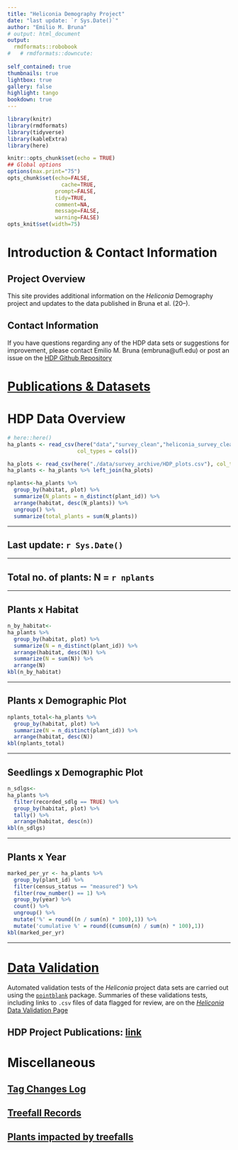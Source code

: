 ```yaml
---
title: "Heliconia Demography Project"
date: "last update: `r Sys.Date()`"
author: "Emilio M. Bruna"
# output: html_document
output: 
  rmdformats::robobook
#   # rmdformats::downcute:
    
self_contained: true
thumbnails: true
lightbox: true
gallery: false
highlight: tango
bookdown: true
---
```



```r
library(knitr)
library(rmdformats)
library(tidyverse)
library(kableExtra)
library(here)

knitr::opts_chunk$set(echo = TRUE)
## Global options
options(max.print="75")
opts_chunk$set(echo=FALSE,
	             cache=TRUE,
               prompt=FALSE,
               tidy=TRUE,
               comment=NA,
               message=FALSE,
               warning=FALSE)
opts_knit$set(width=75)
```

# Introduction & Contact Information

## Project Overview

This site provides additional information on the _Heliconia_ Demography project and updates to the data published in Bruna et al. (20--).

## Contact Information

If you have questions regarding any of the HDP data sets or suggestions for improvement, please contact Emilio M. Bruna (embruna@ufl.edu) or post an issue on the [HDP Github Repository](link)


# [Publications & Datasets](https://brunalab.github.io/HeliconiaSurveys/hdp_datasets.html)

# HDP Data Overview

```r
# here::here()
ha_plants <- read_csv(here("data","survey_clean","heliconia_survey_clean.csv"),
                      col_types = cols())

ha_plots <- read_csv(here("./data/survey_archive/HDP_plots.csv"), col_types = cols())
ha_plants <- ha_plants %>% left_join(ha_plots)
```

```r
nplants<-ha_plants %>%
  group_by(habitat, plot) %>%
  summarize(N_plants = n_distinct(plant_id)) %>%
  arrange(habitat, desc(N_plants)) %>%
  ungroup() %>%
  summarize(total_plants = sum(N_plants))
```

---

## __Last update:__ `r Sys.Date()`

--- 

## __Total no. of plants:__ N = `r nplants`  

---

## __Plants x Habitat__

```r
n_by_habitat<-
ha_plants %>%
  group_by(habitat, plot) %>%
  summarize(N = n_distinct(plant_id)) %>%
  arrange(habitat, desc(N)) %>%
  summarize(N = sum(N)) %>% 
  arrange(N)
kbl(n_by_habitat)
```

---

## __Plants x Demographic Plot__

```r
nplants_total<-ha_plants %>%
  group_by(habitat, plot) %>%
  summarize(N = n_distinct(plant_id)) %>%
  arrange(habitat, desc(N))
kbl(nplants_total)
```

--- 

## __Seedlings x Demographic Plot__

```r
n_sdlgs<-
ha_plants %>%
  filter(recorded_sdlg == TRUE) %>%
  group_by(habitat, plot) %>%
  tally() %>%
  arrange(habitat, desc(n))
kbl(n_sdlgs)
```
--- 

<!-- ## __Established plants found without tags during the surveys__ -->

<!-- ```{r no_tag, cached=TRUE, warning=FALSE,message = FALSE} -->
<!-- no_tag<-ha_plants %>% -->
<!--   filter(adult_no_tag == TRUE) %>% -->
<!--   group_by(habitat, plot) %>% -->
<!--   summarize(N = n_distinct(plant_id)) %>% -->
<!--   arrange(habitat, desc(N)) -->
<!-- kbl(no_tag) -->
<!-- ``` -->
<!-- --- -->

## __Plants x Year__

```r
marked_per_yr <- ha_plants %>%
  group_by(plant_id) %>%
  filter(census_status == "measured") %>%
  filter(row_number() == 1) %>%
  group_by(year) %>%
  count() %>%
  ungroup() %>%
  mutate('%' = round((n / sum(n) * 100),1)) %>%
  mutate('cumulative %' = round((cumsum(n) / sum(n) * 100),1))
kbl(marked_per_yr)
```

---

# [Data Validation](https://brunalab.github.io/HeliconiaSurveys/survey_validation.html)

Automated validation tests of the _Heliconia_ project data sets are carried out using the [`pointblank`](https://github.com/rich-iannone/pointblank/) package. Summaries of these validations tests, including links to `.csv` files of data flagged for review, are on the [_Heliconia_ Data Validation Page](https://brunalab.github.io/HeliconiaSurveys/survey_validation.html)

## HDP Project Publications:  [link](https://brunalab.github.io/HeliconiaSurveys/hdp_papers.html)


# Miscellaneous

## [Tag Changes Log](https://github.com/BrunaLab/HeliconiaSurveys/blob/1649ea958df1fc2da0187693bca40ce38bebb759/survey_clean/tag_changes.csv)

## [Treefall Records](link)

## [Plants impacted by treefalls](https://github.com/BrunaLab/HeliconiaSurveys/blob/ca06ba6c501ad2bb6a43c6a6636cb09afccb5614/survey_clean/treefall_impacts.csv)
